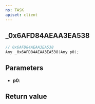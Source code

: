 ```yaml
---
ns: TASK
apiset: client
---
```

## _0x6AFD84AEAA3EA538

```c
// 0x6AFD84AEAA3EA538
Any _0x6AFD84AEAA3EA538(Any p0);
```


## Parameters
* **p0**:

## Return value